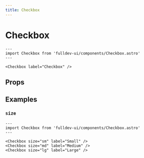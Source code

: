 ```yaml
---
title: Checkbox
---
```


# Checkbox


```astro live
---
import Checkbox from 'fulldev-ui/components/Checkbox.astro'
---

<Checkbox label="Checkbox" />
```

## Props

<PropsTable />

## Examples

### `size`

```astro live
---
import Checkbox from 'fulldev-ui/components/Checkbox.astro'
---

<Checkbox size="sm" label="Small" />
<Checkbox size="md" label="Medium" />
<Checkbox size="lg" label="Large" />
```
